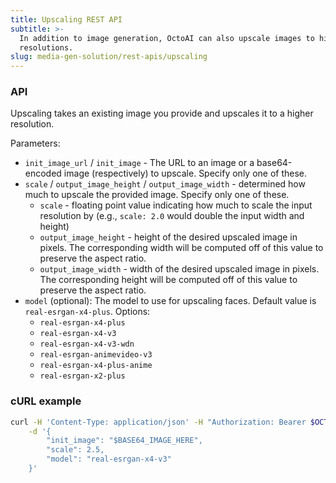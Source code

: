 ```yaml
---
title: Upscaling REST API
subtitle: >-
  In addition to image generation, OctoAI can also upscale images to higher
  resolutions.
slug: media-gen-solution/rest-apis/upscaling
---
```



### API

Upscaling takes an existing image you provide and upscales it to a higher resolution.

Parameters:

* `init_image_url` / `init_image` \- The URL to an image or a base64-encoded image (respectively) to upscale. Specify only one of these.
* `scale` / `output_image_height` / `output_image_width` \- determined how much to upscale the provided image. Specify only one of these.  
   * `scale` \- floating point value indicating how much to scale the input resolution by (e.g., `scale: 2.0` would double the input width and height)  
   * `output_image_height` \- height of the desired upscaled image in pixels. The corresponding width will be computed off of this value to preserve the aspect ratio.  
   * `output_image_width` \- width of the desired upscaled image in pixels. The corresponding height will be computed off of this value to preserve the aspect ratio.
* `model` (optional): The model to use for upscaling faces. Default value is `real-esrgan-x4-plus`. Options:  
   * `real-esrgan-x4-plus`  
   * `real-esrgan-x4-v3`  
   * `real-esrgan-x4-v3-wdn`  
   * `real-esrgan-animevideo-v3`  
   * `real-esrgan-x4-plus-anime`  
   * `real-esrgan-x2-plus`

### cURL example

```Bash Bash
curl -H 'Content-Type: application/json' -H "Authorization: Bearer $OCTOAI_TOKEN" -X POST "https://image.octoai.run/upscaling" \
    -d '{
        "init_image": "$BASE64_IMAGE_HERE",
        "scale": 2.5,
        "model": "real-esrgan-x4-v3"
    }'
```